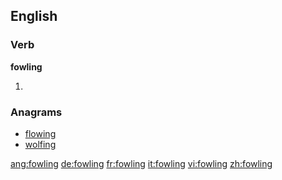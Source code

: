 ==English==

===Verb===
'''fowling'''

# {{present participle of|fowl}}

===Anagrams===
* [[flowing#English|flowing]]
* [[wolfing#English|wolfing]]

[[ang:fowling]]
[[de:fowling]]
[[fr:fowling]]
[[it:fowling]]
[[vi:fowling]]
[[zh:fowling]]